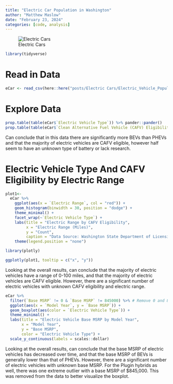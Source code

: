 ```yaml
---
title: "Electric Car Population in Washington"
author: "Matthew Maslow"
date: "February 23, 2024"
categories: [code, analysis]
---
```


![Electric Cars](ecar.png)

```r
library(tidyverse)
```

# Read in Data

```r
eCar <- read_csv(here::here("posts/Electric Cars/Electric_Vehicle_Population_Data.csv"))
```

# Explore Data

```r
prop.table(table(eCar$`Electric Vehicle Type`)) %>% pander::pander()
prop.table(table(eCar$`Clean Alternative Fuel Vehicle (CAFV) Eligibility`)) %>% pander::pander()
```

Can conclude that in this data there are significantly more BEVs than PHEVs and that the majority of electric vehicles are CAFV eligible, however half seem to have an unknown type of battery or lack research.


# Electric Vehicle Type And CAFV Eligibility by Electric Range

```r

plot1<-
  eCar %>%
    ggplot(aes(x = `Electric Range`, col = "red")) +
    geom_histogram(binwidth = 30, position = "dodge") +
    theme_minimal() +
    facet_wrap(~`Electric Vehicle Type`) +
    labs(title = "Electric Range by CAFV Eligibility",
         x = "Electric Range (Miles)",
         y = "Count",
         caption = "Data Source: Washington State Department of Licensing") +
    theme(legend.position = "none")

library(plotly)

ggplotly(plot1, tooltip = c("x", "y"))
```

Looking at the overall results, can conclude that the majority of electric vehicles have a range of 0-100 miles, and that the majority of electric vehicles are CAFV eligible. However, there are a significant number of electric vehicles with unknown CAFV eligibility and electric range.


```r
eCar %>%
  filter(`Base MSRP` != 0 & `Base MSRP` != 845000) %>% # Remove 0 and 845000 (huge outlier) MSRP
  ggplot(aes(x = `Model Year`, y = `Base MSRP`)) +
  geom_boxplot(aes(color = `Electric Vehicle Type`)) +
  theme_minimal() +
  labs(title = "Electric Vehicle Base MSRP by Model Year",
       x = "Model Year",
       y = "Base MSRP",
       color = "Electric Vehicle Type") +
  scale_y_continuous(labels = scales::dollar)
```

Looking at the overall results, can conclude that the base MSRP of electric vehicles has decreased over time, and that the base MSRP of BEVs is generally lower than that of PHEVs. However, there are a significant number of electric vehicles with unknown base MSRP. For the Plugin hybrids as well, there was one extreme outlier with a base MSRP of $845,000. This was removed from the data to better visualize the boxplot.









